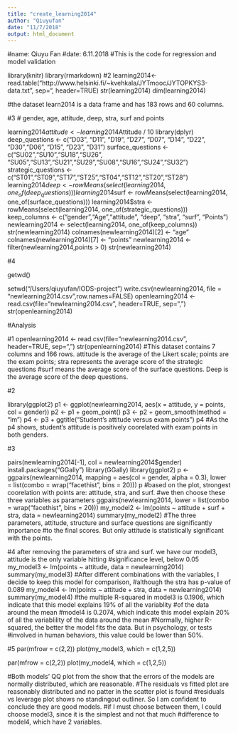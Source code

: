 ```yaml
---
title: "create_learning2014"
author: "Qiuyufan"
date: "11/7/2018"
output: html_document
---
```

#name: Qiuyu Fan
#date: 6.11.2018
#This is the code for regression and model validation

library(knitr)
library(rmarkdown)
#2
learning2014<- read.table("http://www.helsinki.fi/~kvehkala/JYTmooc/JYTOPKYS3-data.txt", sep="\t", header=TRUE)
str(learning2014)
dim(learning2014)

#the dataset learn2014 is a data frame and has 183 rows and 60 columns.

#3
# gender, age, attitude, deep, stra, surf and points 



learning2014$attitude <- learning2014$Attitude / 10
library(dplyr)
deep_questions <- c("D03", "D11", "D19", "D27", "D07", "D14", "D22", "D30","D06",  "D15", "D23", "D31")
surface_questions <- c("SU02","SU10","SU18","SU26", "SU05","SU13","SU21","SU29","SU08","SU16","SU24","SU32")
strategic_questions <- c("ST01","ST09","ST17","ST25","ST04","ST12","ST20","ST28")
learning2014$deep <- rowMeans (select(learning2014, one_of(deep_questions)))
learning2014$surf <- rowMeans(select(learning2014, one_of(surface_questions)))
learning2014$stra <- rowMeans(select(learning2014, one_of(strategic_questions)))
keep_columns <- c("gender","Age","attitude", "deep", "stra", "surf", "Points")
newlearning2014 <- select(learning2014, one_of(keep_columns))
str(newlearning2014)
colnames(newlearning2014)[2] <- "age"
colnames(newlearning2014)[7] <- "points"
newlearning2014 <- filter(newlearning2014,points > 0)
str(newlearning2014)

#4

getwd()

setwd("/Users/qiuyufan/IODS-project")
write.csv(newlearning2014, file = "newlearning2014.csv",row.names=FALSE)
openlearning2014 <- read.csv(file="newlearning2014.csv", header=TRUE, sep=",")
str(openlearning2014)



#Analysis

#1 
openlearning2014 <- read.csv(file="newlearning2014.csv", header=TRUE, sep=",")
str(openlearning2014)
#This dataset contains 7 columns and 166 rows. attitude is the average of the Likert scale; points are the exam points; stra represents the average score of the strategic questions
#surf means the average score of the surface questions. Deep is the average score of the deep questions.

#2

library(ggplot2)
p1 <- ggplot(newlearning2014, aes(x = attitude, y = points, col = gender))
p2 <- p1 + geom_point()
p3 <- p2 + geom_smooth(method = "lm")
p4 <- p3 + ggtitle("Student's attitude versus exam points")
p4
#As the p4 shows, student's attitude is positively coorelated with exam points in both genders. 

#3

pairs(newlearning2014[-1], col = newlearning2014$gender)
install.packages("GGally")
library(GGally)
library(ggplot2)
p <- ggpairs(newlearning2014, mapping = aes(col = gender, alpha = 0.3), lower = list(combo = wrap("facethist", bins = 20)))
p
#based on the plot, strongest coorelation with points are: attitude, stra, and surf. 
#we then choose these three variables as parameters
ggpairs(newlearning2014, lower = list(combo = wrap("facethist", bins = 20)))
my_model2 <- lm(points ~ attitude + surf + stra, data = newlearning2014)
summary(my_model2)
#The three parameters, attitude, structure and surface questions are significantly importance 
#to the final scores. But only attitude is statistically significant with the points. 

#4 after removing the parameters of stra and surf. we have our model3, attitude is the only variable hitting 
#significance level, below 0.05
my_model3 <- lm(points ~ attitude, data = newlearning2014)
summary(my_model3)
#After different combinations with the variables, I decide to keep this model for comparison, 
#although the stra has p-value of 0.089
my_model4 <- lm(points ~ attitude + stra, data = newlearning2014)
summary(my_model4)
#the multiple R-squared in model3 is 0.1906, which indicate that this model explains 19% of all the variablity 
#of the data around the mean
#model4 is 0.2074, which indicate this model explain 20% of all the variablility of the data around the mean
#Normally, higher R-squared, the better the model fits the data. But in psychology, or tests
#involved in human behaviors, this value could be lower than 50%. 

#5
par(mfrow = c(2,2))
plot(my_model3, which = c(1,2,5))

par(mfrow = c(2,2))
plot(my_model4, which = c(1,2,5))

#Both models' QQ plot from the show that the errors of the models are normally distributed, which are reasonable.
#The residuals vs fitted plot are reasonably distributed and no patter in the scatter plot is found
#residuals vs leverage plot shows no standingout outliner. So I am confident to conclude they are good models. 
#if I must choose between them, I could choose model3, since it is the simplest and not that much 
#difference to model4, which have 2 variables. 
